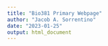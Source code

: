 ```yaml
---
title: "Bio381 Primary Webpage"
author: "Jacob A. Sorrentino"
date: "2023-01-25"
output: html_document
---
```

